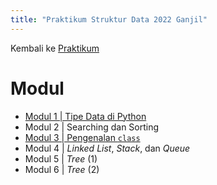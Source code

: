 ```yaml
---
title: "Praktikum Struktur Data 2022 Ganjil"
---
```


Kembali ke [Praktikum](../../../../praktikum.qmd)

# Modul

* [Modul 1 | Tipe Data di Python](Strukdat2022_Modul01.ipynb)
* Modul 2 | Searching dan Sorting
* [Modul 3 | Pengenalan `class`](Strukdat2022_Modul03.ipynb)
* Modul 4 | *Linked List*, *Stack*, dan *Queue*
* Modul 5 | *Tree* (1)
* Modul 6 | *Tree* (2)